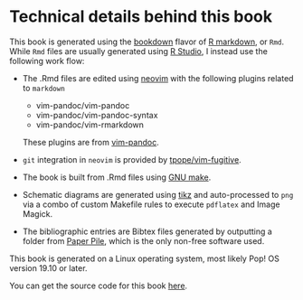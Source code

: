 # Technical details behind this book {#techdetails}

This book is generated using the [bookdown](https://bookdown.org/) flavor
of [R markdown](https://rmarkdown.rstudio.com/), or `Rmd`.  While `Rmd` files 
are usually generated using [R Studio](https://rstudio.com/), I instead
use the following work flow:

* The .Rmd files are edited using [neovim](https://neovim.io/) with the following
  plugins related to `markdown`
    * vim-pandoc/vim-pandoc
    * vim-pandoc/vim-pandoc-syntax
    * vim-pandoc/vim-rmarkdown
  
  These plugins are from [vim-pandoc](https://github.com/vim-pandoc/).

* `git` integration in `neovim` is provided by [tpope/vim-fugitive](https://github.com/tpope/vim-fugitive).

* The book is built from .Rmd files using [GNU make](https://www.gnu.org/software/make/).

* Schematic diagrams are generated using [tikz](http://www.texample.net/tikz/) and auto-processed to
  `png` via a combo of custom Makefile rules to execute `pdflatex` and Image Magick.

* The bibliographic entries are Bibtex files generated by outputting a folder from [Paper Pile](https://paperpile.com/),
  which is the only non-free software used.

This book is generated on a Linux operating system, most likely Pop! OS version 19.10 or later.

You can get the source code for this book [here](https://github.com/ThorntonLab/ComputerSkills4GradStudents/).
